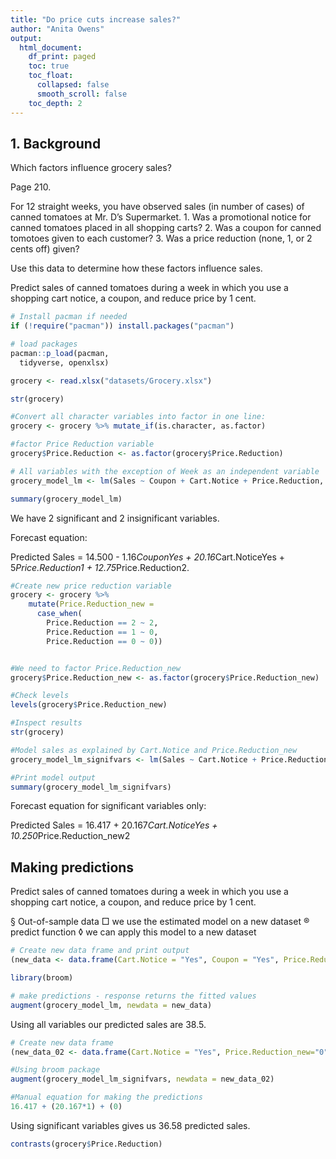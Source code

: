 ```yaml
---
title: "Do price cuts increase sales?"
author: "Anita Owens"
output:
  html_document:
    df_print: paged
    toc: true
    toc_float:
      collapsed: false
      smooth_scroll: false
    toc_depth: 2
---
```


## 1. Background


Which factors influence grocery sales?

Page 210.

For 12 straight weeks, you have observed sales (in number of cases) of canned tomatoes at Mr. D's Supermarket.
1. Was a promotional notice for canned tomatoes placed in all shopping carts?
2. Was a coupon for canned tomotoes given to each customer?
3. Was a price reduction (none, 1, or 2 cents off) given?

Use this data to determine how these factors influence sales.

Predict sales of canned tomatoes during a week in which you use a shopping cart notice, a coupon, and reduce price by 1 cent.


```r
# Install pacman if needed
if (!require("pacman")) install.packages("pacman")

# load packages
pacman::p_load(pacman,
  tidyverse, openxlsx)
```


```r

grocery <- read.xlsx("datasets/Grocery.xlsx")
```


```r
str(grocery)
```



```r
#Convert all character variables into factor in one line:
grocery <- grocery %>% mutate_if(is.character, as.factor)

#factor Price Reduction variable
grocery$Price.Reduction <- as.factor(grocery$Price.Reduction)
```



```r
# All variables with the exception of Week as an independent variable
grocery_model_lm <- lm(Sales ~ Coupon + Cart.Notice + Price.Reduction, data = grocery)

summary(grocery_model_lm)
```


We have 2 significant and 2 insignificant variables. 

Forecast equation:

Predicted Sales = 14.500 - 1.16*CouponYes + 20.16*Cart.NoticeYes + 5*Price.Reduction1 + 12.75*Price.Reduction2.




```r
#Create new price reduction variable
grocery <- grocery %>% 
    mutate(Price.Reduction_new =
      case_when(
        Price.Reduction == 2 ~ 2,
        Price.Reduction == 1 ~ 0,
        Price.Reduction == 0 ~ 0))


#We need to factor Price.Reduction_new
grocery$Price.Reduction_new <- as.factor(grocery$Price.Reduction_new)

#Check levels
levels(grocery$Price.Reduction_new)

#Inspect results
str(grocery)
```

```r

#Model sales as explained by Cart.Notice and Price.Reduction_new
grocery_model_lm_signifvars <- lm(Sales ~ Cart.Notice + Price.Reduction_new, data = grocery)

#Print model output
summary(grocery_model_lm_signifvars)

```
Forecast equation for significant variables only:

Predicted Sales = 16.417 + 20.167*Cart.NoticeYes + 10.250*Price.Reduction_new2


## Making predictions

Predict sales of canned tomatoes during a week in which you use a shopping cart notice, a coupon, and reduce price by 1 cent.


§ Out-of-sample data
	□ we use the estimated model on a new dataset
	® predict function
		◊ we can apply this model to a new dataset



```r
# Create new data frame and print output
(new_data <- data.frame(Cart.Notice = "Yes", Coupon = "Yes", Price.Reduction = "1"))

```




```r
library(broom)

# make predictions - response returns the fitted values
augment(grocery_model_lm, newdata = new_data)
```

Using all variables our predicted sales are 38.5.


```r

# Create new data frame
(new_data_02 <- data.frame(Cart.Notice = "Yes", Price.Reduction_new="0"))

```



```r
#Using broom package
augment(grocery_model_lm_signifvars, newdata = new_data_02)

#Manual equation for making the predictions
16.417 + (20.167*1) + (0)
```

Using significant variables gives us 36.58 predicted sales.


```r

contrasts(grocery$Price.Reduction)
```

